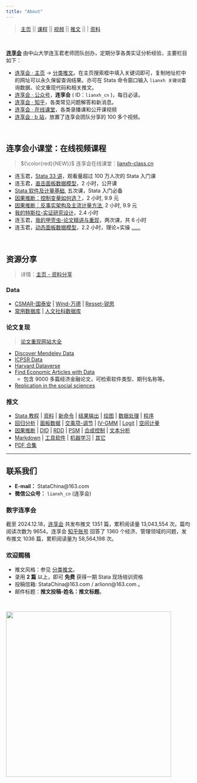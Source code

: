 ```yaml
---
title: "About"
---
```


> [主页](https://www.lianxh.cn) \|\| [课程](https://www.lianxh.cn/details/17.html) \|\| [视频](https://lianxh-class.cn/) \|\| [推文](https://www.lianxh.cn/blogs/all.html) \|\| \| [资料](https://www.lianxh.cn/share.html)

 

[**连享会**](https://www.lianxh.cn) 由中山大学连玉君老师团队创办，定期分享各类实证分析经验，主要栏目如下：

-   [连享会 · 主页](https://www.lianxh.cn) → [分类推文](https://www.lianxh.cn/blogs/all.html)。在主页搜索框中填入关键词即可，复制地址栏中的网址可以永久保留查询结果。亦可在 Stata 命令窗口输入 `lianxh 关键词`查询数据、论文重现代码和相关推文。
-   [连享会 · 公众号](https://mp.weixin.qq.com/s/PmSX1UvhAA_rffSCkxHAlQ)，**连享会** ( ID：`lianxh_cn` )，每日必读。
-   [连享会 · 知乎](https://www.zhihu.com/people/arlionn/)，各类常见问题解答和新消息。\
-   [连享会 · 在线课堂](https://www.lianxh.cn/Class.html)，各类录播课和公开课视频
-   [连享会 · b 站](https://space.bilibili.com/546535876)，放置了连享会团队分享的 100 多个视频。

 

## 连享会小课堂：在线视频课程

> ${\color{red}{NEW}}$ 连享会在线课堂：[lianxh-class.cn](https://lianxh-class.cn/)

-   连玉君，[Stata 33 讲](https://lianxh-class.cn/view/1527932289698443345)，观看量超过 100 万人次的 Stata 入门课
-   连玉君，[直击面板数据模型](https://lianxh-class.cn/view/1527932289698443344)，2 小时，公开课
-   [Stata 软件及计量基础](https://lianxh-class.cn/view/1527932289698443315), 五次课，Stata 入门必备
-   [因果推断：控制变量如何选？](https://lianxh-class.cn/view/1527932289698443328)，2 小时, 9.9 元
-   [因果推断：反事实架构及主流计量方法](https://lianxh-class.cn/view/1527932289698443329), 2 小时, 9.9 元
-   [我的特斯拉-实证研究设计](https://lianxh-class.cn/view/1527932289698443313)，2.4 小时
-   连玉君，[我的甲壳虫-论文精讲与重现](https://lianxh-class.cn/view/1527932289698443314)，两次课，共 6 小时
-   连玉君，[动态面板数据模型](https://lianxh-class.cn/view/1527932289698443312)，2.2 小时，理论+实操 [……](https://lianxh-class.cn/)

 

## 资源分享

> 详情：[主页 - 资料分享](https://www.lianxh.cn/share.html)

### Data

-   [CSMAR-国泰安](http://www.gtarsc.com/#/datacenter/singletable) \| [Wind-万德](https://www.wind.com.cn/Default.html) \| [Resset-锐思](http://www.resset.cn/databases)
-   [常用数据库](https://www.lianxh.cn/news/0b65fd5165c2c.html) \| [人文社科数据库](https://www.lianxh.cn/news/6f06c914acde8.html)

### 论文复现

> [论文重现网站大全](https://www.lianxh.cn/details/232.html)

-   [Discover Mendeley Data](https://data.mendeley.com/)
-   [ICPSR Data](https://www.icpsr.umich.edu/icpsrweb/)
-   [Harvard Dataverse](https://dataverse.harvard.edu/)
-   [Find Economic Articles with Data](https://ejd.econ.mathematik.uni-ulm.de/)
    -   包含 9000 多篇经济金融论文，可检索软件类型、期刊名称等。
-   [Replication in the social sciences](http://replication.uni-goettingen.de/wiki/index.php/Main_Page)

### 推文

-   [Stata 教程](https://www.lianxh.cn/blogs/17.html) \| [资料](https://www.lianxh.cn/blogs/35.html) \| [新命令](https://www.lianxh.cn/blogs/43.html) \| [结果输出](https://www.lianxh.cn/blogs/22.html) \| [绘图](https://www.lianxh.cn/blogs/24.html) \| [数据处理](https://www.lianxh.cn/blogs/25.html) \| [程序](https://www.lianxh.cn/blogs/26.html)
-   [回归分析](https://www.lianxh.cn/blogs/32.html) \| [面板数据](https://www.lianxh.cn/blogs/20.html) \| [交乘项-调节](https://www.lianxh.cn/blogs/21.html) \| [IV-GMM](https://www.lianxh.cn/blogs/38.html) \| [Logit](https://www.lianxh.cn/blogs/27.html) \| [空间计量](https://www.lianxh.cn/blogs/29.html)
-   [因果推断](https://www.lianxh.cn/blogs/19.html) \| [DID](https://www.lianxh.cn/blogs/39.html) \| [RDD](https://www.lianxh.cn/blogs/40.html) \| [PSM](https://www.lianxh.cn/blogs/41.html) \| [合成控制](https://www.lianxh.cn/blogs/42.html) \| [文本分析](https://www.lianxh.cn/blogs/36.html)
-   [Markdown](https://www.lianxh.cn/blogs/30.html) \| [工具软件](https://www.lianxh.cn/blogs/23.html) \| [机器学习](https://www.lianxh.cn/blogs/47.html) \| [其它](https://www.lianxh.cn/blogs/33.html)
-   [PDF 合集](https://file.lianxh.cn/KC/lianxh_Blogs.pdf)

------------------------------------------------------------------------

## 联系我们

-   **E-mail：** StataChina\@163.com
-   **微信公众号：** `lianxh_cn` (连享会)

### 数字连享会

截至 2024.12.18，[连享会](https://www.lianxh.cn) 共发布推文 1351 篇，累积阅读量 13,043,554 次。篇均阅读次数为 9654。连享会 [知乎账号](https://www.zhihu.com/people/arlionn) 回答了 1360 个经济、管理领域的问题，发布推文 1036 篇，累积阅读量为 58,564,198 次。

### 欢迎赐稿

-   推文风格：参见 [分类推文](https://www.lianxh.cn/blogs/all.html)。
-   录用 **2 篇** 以上，即可 **免费** 获得一期 Stata 现场培训资格
-   投稿信箱: StataChina\@163.com / arlionn\@163.com 。
-   邮件标题：**推文投稿-姓名：推文标题**。

 

<img src="https://fig-lianxh.oss-cn-shenzhen.aliyuncs.com/%E8%BF%9E%E4%BA%AB%E4%BC%9A-%E8%8D%89%E6%96%99%E4%B8%BB%E9%A1%B5-%E4%B8%80%E7%A0%81%E5%B9%B3%E5%B7%9D600.png" style="width: 450px"/>